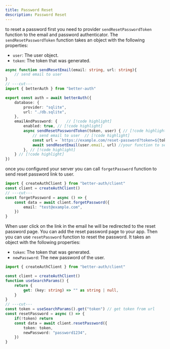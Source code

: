 ```yaml
---
title: Password Reset
description: Password Reset
---
```


to reset a password first you need to provider `sendResetPasswordToken` function to the email and password authenticator. The `sendResetPasswordToken` function takes an object with the following properties:

- `user`: The user object.
- `token`: The token that was generated.

```ts title="auth.ts" twoslash 
async function sendResetEmail(email: string, url: string){
    // send email to user
}
// ---cut---
import { betterAuth } from "better-auth"

export const auth = await betterAuth({
    database: {
        provider: "sqlite",
        url: "./db.sqlite",
    },
    emailAndPassword: {    // [!code highlight]
        enabled: true, // [!code highlight]
        async sendResetPasswordToken(token, user) { // [!code highlight]
            // send email to user  // [!code highlight]
            const url = `https://example.com/reset-password?token=${token}` // [!code highlight]
            await sendResetEmail(user.email, url) //your function to send email to user // [!code highlight]
        }, // [!code highlight]
    } // [!code highlight]
})
```

once you configured your server you can call `forgetPassword` function to send reset password link to user.

```ts title="client.ts" twoslash 
import { createAuthClient } from "better-auth/client"
const client = createAuthClient()
// ---cut---
const forgetPassword = async () => {
    const data = await client.forgetPassword({
        email: "test@example.com",
    })
}
```

When user click on the link in the email he will be redirected to the reset password page. You can add the reset password page to your app. Then you can use `resetPassword` function to reset the password. It takes an object with the following properties:

- `token`: The token that was generated.
- `newPassword`: The new password of the user.

```ts title="client.ts" twoslash
import { createAuthClient } from "better-auth/client"

const client = createAuthClient()
function useSearchParams() {
    return {
        get: (key: string) => "" as string | null,
    }
}
// ---cut---
const token = useSearchParams().get("token") // get token from url
const resetPassword = async () => {
    if(!token) return
    const data = await client.resetPassword({
        token: token,
        newPassword: "password1234",
    })
}
```